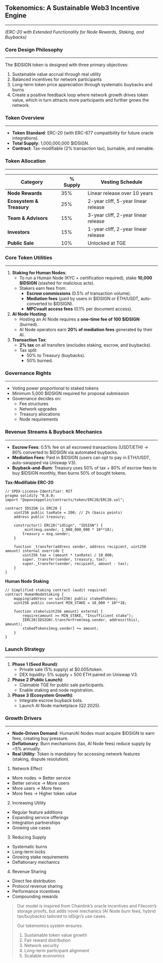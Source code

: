 ## **Tokenomics: A Sustainable Web3 Incentive Engine**

---

*(ERC-20 with Extended Functionality for Node Rewards, Staking, and Buybacks)*

### Core Design Philosophy

---

The $IDSIGN token is designed with three primary objectives:

1. Sustainable value accrual through real utility
2. Balanced incentives for network participants
3. Long-term token price appreciation through systematic buybacks and burns
4. Create a positive feedback loop where network growth drives token value, which in turn attracts more participants and further grows the network.

### **Token Overview**

---

- **Token Standard**: ERC-20 (with ERC-677 compatibility for future oracle integrations).
- **Total Supply**: 1,000,000,000 $IDSIGN.
- **Contract**: Tax-modifiable (2% transaction tax), burnable, and ownable.

### **Token Allocation**

---

| Category | % Supply | Vesting Schedule |
| --- | --- | --- |
| **Node Rewards** | 35% | Linear release over 10 years |
| **Ecosystem & Treasury** | 25% | 2-year cliff, 5-year linear release |
| **Team & Advisors** | 15% | 3-year cliff, 2-year linear release |
| **Investors** | 15% | 1-year cliff, 2-year linear release |
| **Public Sale** | 10% | Unlocked at TGE |

### **Core Token Utilities**

---

1. **Staking for Human Nodes**:
    - To run a Human Node (KYC + certification required), stake **10,000 $IDSIGN** (slashed for malicious acts).
    - Stakers earn fees from:
        - **Escrow commissions** (0.5% of transaction volume).
        - **Mediation fees** (paid by users in $IDSIGN or ETH/USDT, auto-converted to $IDSIGN).
        - **MPCvault access fees** (0.1% per document access).
2. **AI Node Hosting**:
    - Hosting an AI Node requires a **one-time fee of 100 $IDSIGN** (burned).
    - AI Node operators earn **20% of mediation fees** generated by their AI.
3. **Transaction Tax**:
    - **2% tax** on all transfers (excludes staking, escrow, and buybacks).
    - Tax split:
        - 50% to Treasury (buybacks).
        - 50% burned.

### Governance Rights

---

- Voting power proportional to staked tokens
- Minimum 5,000 $IDSIGN required for proposal submission
- Governance decides on:
    - Fee structures
    - Network upgrades
    - Treasury allocations
    - Node requirements

### **Revenue Streams & Buyback Mechanics**

---

- **Escrow Fees**: 0.5% fee on all escrowed transactions (USDT/ETH) → 80% converted to $IDSIGN via automated buybacks.
- **Mediation Fees**: Paid in $IDSIGN (users can opt to pay in ETH/USDT, auto-swapped via Uniswap V3).
- **Buyback-and-Burn**: Treasury uses 50% of tax + 80% of escrow fees to buy $IDSIGN monthly, then burns 50% of bought tokens.

**Tax-Modifiable ERC-20**

```solidity
// SPDX-License-Identifier: MIT
pragma solidity ^0.8.0;
import "@openzeppelin/contracts/token/ERC20/ERC20.sol";

contract IDSIGN is ERC20 {
    uint256 public taxRate = 200; // 2% (basis points)
    address public treasury;

    constructor() ERC20("idSign", "IDSIGN") {
        _mint(msg.sender, 1_000_000_000 * 10**18);
        treasury = msg.sender;
    }

    function _transfer(address sender, address recipient, uint256 amount) internal override {
        uint256 tax = (amount * taxRate) / 10_000;
        super._transfer(sender, treasury, tax);
        super._transfer(sender, recipient, amount - tax);
    }
}

```

**Human Node Staking**

```solidity
// Simplified staking contract (audit required)
contract HumanNodeStaking {
    mapping(address => uint256) public stakedTokens;
    uint256 public constant MIN_STAKE = 10_000 * 10**18;

    function stake(uint256 amount) external {
        require(amount >= MIN_STAKE, "Insufficient stake");
        IERC20(IDSIGN).transferFrom(msg.sender, address(this), amount);
        stakedTokens[msg.sender] += amount;
    }
}

```

### **Launch Strategy**

---

1. **Phase 1 (Seed Round)**:
    - Private sale (5% supply) at $0.005/token.
    - DEX liquidity: 5% supply + 500 ETH paired on Uniswap V3.
2. **Phase 2 (Public Launch)**:
    - Claimable TGE for public sale participants.
    - Enable staking and node registration.
3. **Phase 3 (Ecosystem Growth)**:
    - Integrate escrow buyback bots.
    - Launch AI Node marketplace (Q2 2025).

### Growth Drivers

---

- **Node-Driven Demand**: Human/AI Nodes must acquire $IDSIGN to earn fees, creating buy pressure.
- **Deflationary**: Burn mechanisms (tax, AI Node fees) reduce supply by ~5% annually.
- **Real Utility**: Token is mandatory for accessing network features (staking, dispute resolution).

1. Network Effect

- More nodes → Better service
- Better service → More users
- More users → More fees
- More fees → Higher token value

2. Increasing Utility

- Regular feature additions
- Expanding service offerings
- Integration partnerships
- Growing use cases

3. Reducing Supply

- Systematic burns
- Long-term locks
- Growing stake requirements
- Deflationary mechanics

4. Revenue Sharing

- Direct fee distribution
- Protocol revenue sharing
- Performance incentives
- Compounding rewards

> Our model is inspired from Chainlink’s oracle incentives and Filecoin’s storage proofs, but adds novel mechanics (AI Node burn fees, hybrid tax/buybacks) tailored to idSign’s use cases.
> 
> 
> Our tokenomics system ensures:
> 
> 1. Sustainable token value growth
> 2. Fair reward distribution
> 3. Network security
> 4. Long-term participant alignment
> 5. Scalable economics